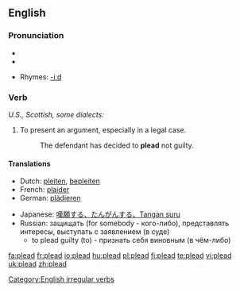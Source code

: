 ==English==

===Pronunciation===
*{{IPA|/'pliːd/}}
*{{audio|en-us-plead.ogg|Audio (US)}}

*Rhymes: [[Rhymes:English:-iːd|-iːd]]

===Verb===
[[Category:English irregular verbs]]
{{en-verb|pleads|pleading|pleaded}}
''U.S., Scottish, some dialects:''
{{en-verb|pleads|pleading|pled}}

# To present an argument, especially in a legal case.
#:The  defendant has decided to '''plead''' not guilty.

====Translations====
{{trans-top|To present an argument}}
*Dutch: [[pleiten]], [[bepleiten]]
*French: [[plaider]]
*German: [[plädieren]]
{{trans-mid}}
*Japanese: [[嘆願する、たんがんする、Tangan suru]]
*Russian: защищать (for somebody - кого-либо), представлять интересы, выступать с заявлением (в суде)
**to plead guilty (to) - признать себя виновным (в чём-либо)
{{trans-bottom}}

[[fa:plead]]
[[fr:plead]]
[[io:plead]]
[[hu:plead]]
[[pl:plead]]
[[fi:plead]]
[[te:plead]]
[[vi:plead]]
[[uk:plead]]
[[zh:plead]]